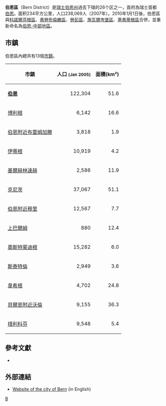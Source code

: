 {{Infobox Settlement
 | official_name                  = 伯恩區<br>Bern District
 | native_name                    = Amtsbezirk Bern
 | settlement_type                = 瑞士行政區
 | image_map                      = Karte Bezirk Bern 2007.png
 | subdivision_type               = [[世界政區索引|國家]]
 | subdivision_name               = {{CHE}}
 | subdivision_type2              = [[瑞士行政區劃|州]]
 | subdivision_name2              = {{Flag|Bern}}
 | subdivision_type3              = 首府
 | subdivision_name3              = [[伯恩|伯恩]]
 | area_total_km2                 = 234
 | area_footnotes                 = 
 | population_as_of 	          = 2007
 | population_total 	          = 238069
 | population_footnotes           = 
 | population_density_km2         = auto
 | timezone         	          = [[Central_European_Time|CET]]
 | utc_offset 	                  = +1
 | timezone_DST 	          = [[Central_European_Summer_Time|CEST]]
 | utc_offset_DST         	  = +2
 | blank_name_sec1                = 市鎮
 | blank_info_sec1                = 13個
}}
'''伯恩區'''（Bern District）是[[瑞士|瑞士]][[伯恩州|伯恩州]]過去下辖的26个区之一，首府為瑞士首都[[伯恩|伯恩]]。面积234平方公里，人口238,069人（2007年）。2010年1月1日後，伯恩區與[[科諾爾芬根區|科諾爾芬根區]]、[[弗勞布倫嫩區|弗勞布倫嫩區]]、[[勞彭區|勞彭區]]、[[施瓦爾岑堡區|施瓦爾岑堡區]]、[[塞弗蒂根區|塞弗蒂根區]]合併，並重新命名為[[伯恩-中部地區|伯恩-中部地區]]。

==市鎮==
伯恩區內總共有13個[[瑞士的市鎮|市鎮]]。

{| class=wikitable
! 市鎮
! 人口 <small>(Jan 2005)</small>
! 面積(km²)
|-
| '''[[伯恩|伯恩]]''' || align="right" | 122,304 || align="right" | 51.6
|-
| [[博利根|博利根]] || align="right" | 6,142 || align="right" | 16.6
|-
| [[伯恩附近布雷姆加滕|伯恩附近布雷姆加滕]] || align="right" | 3,818 || align="right" | 1.9
|-
| [[伊蒂根|伊蒂根]] || align="right" | 10,919 || align="right" | 4.2
|-
| [[基爾赫林達赫|基爾赫林達赫]] || align="right" | 2,586 || align="right" | 11.9
|-
| [[克尼茨|克尼茨]] || align="right" | 37,067 || align="right" | 51.1
|-
| [[伯恩附近穆里|伯恩附近穆里]] || align="right" | 12,567 || align="right" | 7.7
|-
| [[上巴爾姆|上巴爾姆]] || align="right" | 880 || align="right" | 12.4
|-
| [[奧斯特蒙迪根|奧斯特蒙迪根]] || align="right" | 15,282 || align="right" | 6.0
|-
| [[斯泰特倫|斯泰特倫]] || align="right" | 2,949 || align="right" | 3.6
|-
| [[韋希根|韋希根]] || align="right" | 4,702 || align="right" | 24.8
|-
| [[貝爾恩附近沃倫|貝爾恩附近沃倫]] || align="right" | 9,155 || align="right" | 36.3
|-
| [[措利科芬|措利科芬]] || align="right" | 9,548 || align="right" | 5.4
|}

==參考文獻==
*{{HDS|11159}}

==外部連結==
* [http://www.bern.ch/weiche-en Website of the city of Bern]{{Wayback|url=http://www.bern.ch/weiche-en |date=20130818232201 }} (in English)

{{coord|47|00|N|7|35|E|region:CH_type:adm2nd_source:GNS-enwiki|display=title}}

[[Category:伯尔尼|B]]